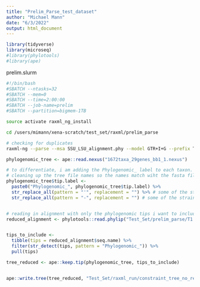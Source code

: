 ```yaml
---
title: "Prelim_Parse_test_dataset"
author: "Michael Mann"
date: "6/3/2022"
output: html_document
---
```



```r
library(tidyverse)
library(microseq)
#library(phylotools)
#library(ape)
```


prelim.slurm
```bash
#!/bin/bash
#SBATCH --ntasks=32
#SBATCH --mem=0
#SBATCH --time=2:00:00
#SBATCH --job-name=prelim
#SBATCH --partition=bigmem-1TB

source activate raxml_ng_install

cd /users/mimann/xena-scratch/test_set/raxml/prelim_parse

# checking for duplicates
raxml-ng --parse --msa SSU_LSU_alignment.phy --model GTR+I+G --prefix T1 --site-weights weights.txt


```

```r

phylogenomic_tree <- ape::read.nexus("1672taxa_29genes_bb1_1.nexus")

# to differentiate, i am adding the Phylogenomic_ label to each taxon. 
# cleaning up the tree file names so the names match wiht the fasta file
phylogenomic_tree$tip.label <- 
  paste0("Phylogenomic_", phylogenomic_tree$tip.label) %>%
  str_replace_all(pattern = "'", replacement = "") %>% # some of the strain species names had extra symbols. I removed them.
  str_replace_all(pattern = "-", replacement = "") # some of the strain species names had extra symbols. I removed them.


# reading in alignment with only the phylogenomic tips i want to include. 
reduced_alignment <- phylotools::read.phylip("Test_Set/prelim_parse/T1.raxml.reduced.phy", clean_name = FALSE)


tips_to_include <- 
  tibble(tips = reduced_alignment$seq.name) %>%
  filter(str_detect(tips, pattern = "Phylogenomic_")) %>%
  pull(tips)

tree_reduced <- ape::keep.tip(phylogenomic_tree, tips_to_include)


ape::write.tree(tree_reduced, "Test_Set/raxml_run/constraint_tree_no_redundant_taxa.tree")

```